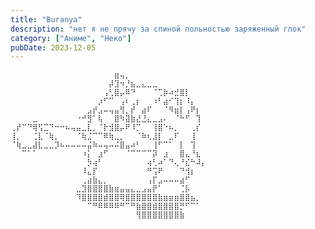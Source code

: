 ```yaml
---
title: "Buranya"
description: "нет я не прячу за спиной польностью заряженный глок"
category: ["Аниме", "Неко"]
pubDate: 2023-12-05
---
```



```
⠀⠀⠀⠀⠀⠀⠀⠀⠀⠀⠀⠀⠀⠀⠀⠀⠀⠀⠀⣶⢤⡀⠀⠀⠀⠀⠀⠀⠀⠀⠀⠀⠀⠀⠀⠀
⠀⠀⠀⠀⠀⠀⠀⠀⠀⠀⠀⠀⠀⠀⠀⠀⠀⠀⡼⣹⠲⡘⣦⣀⣄⣀⣀⠀⠀⠀⠀⠀⠀⠀⠀⠀
⠀⠀⠀⠀⠀⠀⠀⠀⠀⠀⠀⠀⠀⠀⠀⠀⠀⢠⢃⣿⡤⠿⠙⠀⠀⠀⠈⢉⡷⠴⣚⣿⡇⠀⠀⠀
⠀⠀⠀⠀⠀⠀⠀⠀⠀⠀⠀⠀⠀⠀⠀⠀⡰⠋⠉⠀⢠⠆⢀⡆⠀⠀⠰⠃⣴⠊⢹⡆⠸⡄⠀⠀
⠀⠀⠀⠀⠀⠀⠀⠀⠀⠀⠀⠀⠀⠀⣠⡞⣠⠤⢤⣤⢻⡀⡞⠀⣴⠏⠀⠀⠈⠻⣶⡇⢠⠟⡆⠀
⠀⠀⠀⠀⣀⠀⠀⠀⠀⠀⠀⠀⠐⠚⣻⠁⢧⠀⠀⣿⠳⣽⣷⣜⣘⣄⣀⣠⠄⠀⠈⠓⠋⠀⢹⠀
⢀⡞⠉⠙⢿⢫⣉⠙⠒⠒⠦⢤⣤⣀⣇⡀⠈⡗⣺⣿⡤⠟⠸⡉⠀⠀⢸⣿⠑⠦⡀⠀⠀⢀⡎⠀
⢸⡀⠀⠀⢈⣇⠈⢷⡀⠀⠀⠀⠈⢷⣈⠉⠉⠿⢷⣀⡀⠀⠀⠈⠷⢆⣸⡇⠀⣀⠏⠀⠀⢸⠀⠀
⠈⢷⣀⣀⣼⣇⣀⣀⡹⠦⠤⠤⠤⠤⣬⠷⠤⢤⠤⠬⣿⣤⠴⠃⠀⠀⢸⠋⠉⠁⠀⡇⠀⢹⠀⠀
⠀⠀⠉⠁⠁⠀⠀⠀⠀⠀⠀⠀⠀⠰⡅⠀⣰⠋⠀⠀⠀⠈⠉⠉⠉⠉⡽⠀⣰⠀⠀⣿⣄⠘⣆⠀
⠀⠀⠀⠀⠀⠀⠀⠀⠀⠀⠀⠀⠀⠀⡳⢴⠃⠀⠀⠀⠀⠀⠀⠀⠀⢴⢃⠴⠁⠙⢄⠘⣎⠓⠼⡄
⠀⠀⠀⠀⠀⠀⠀⠀⠀⠀⠀⠀⠀⠸⣄⡏⠀⠀⠀⠀⠀⠀⠀⠀⠀⠛⢩⠟⠀⠀⠀⠙⢺⡆⠀⠀
⠀⠀⠀⠀⠀⠀⠀⠀⠀⠀⠀⠀⠀⢀⣴⣷⣄⡀⠀⠀⠀⠀⠀⠀⠀⢠⡏⣠⠤⠤⠤⣴⠋⠀⠀⠀
⠀⠀⠀⠀⠀⠀⠀⠀⠀⠀⠀⠀⣀⣹⣿⣿⣿⣿⣷⣶⣤⣤⣄⣀⣠⣤⡟⠁⠀⠀⠀⢈⡧⠀⠀⠀
⠀⠀⠀⠀⠀⠀⠀⠀⠀⠀⠀⠀⠹⣿⣿⣿⣿⣾⣿⣿⢿⣿⣿⣿⣿⣿⣿⣷⣶⣶⣶⣿⣿⣦⡀⠀
⠀⠀⠀⠀⠀⠀⠀⠀⠀⠀⠀⠀⠀⠀⠉⠛⠿⠿⠿⠿⠛⠉⠛⣷⣿⣿⣾⣿⣿⣿⣿⡛⠋⠉⠁⠀
⠀⠀⠀⠀⠀⠀⠀⠀⠀⠀⠀⠀⠀⠀⠀⠀⠀⠀⠀⠀⠀⠀⠀⢻⣿⣿⣿⣿⣿⣿⣿⣷⠀⠀⠀⠀
```